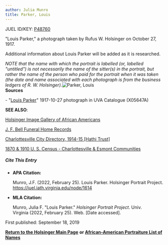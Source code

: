 ```yaml
---
author: Julia Munro
title: Parker, Louis
---
```

JUEL ID/KEY: [P48760](http://juel.iath.virginia.edu/public_person?person=48760 "P48760")

"Louis Parker," a photograph taken by Rufus W. Holsinger on October 27, 1917.

Additional information about Louis Parker will be added as it is researched.

_NOTE that the name with which the portrait is labelled (or, labelled "untitled") is not necessarily the name of the sitter(s) in the portrait, but rather the name of the person who paid for the portrait when it was taken (the date and name associated with each photograph is from the business ledgers of R. W. Holsinger)._![Parker, Louis](https://iiif.lib.virginia.edu/iiif/uva-lib:1048741/full/1000,1337/0/default.jpg "Parker, Louis")  
**Sources**

\- "[Louis Parker](https://search.lib.virginia.edu/catalog/uva-lib:1048741#?c=0&m=0&s=0&cv=0&xywh=-1238%2C-1%2C5317%2C3941 "Parker, Louis")" 1917-10-27 photograph in UVA Catalogue (X05647A) 

**SEE ALSO**:

[Holsinger Image Gallery of African Americans](http://rwholsingerphotos.org/images.php "Holsinger Image Gallery of African Americans")

[J. F. Bell Funeral Home Records](http://www2.vcdh.virginia.edu/afam/raceandplace/perl_scripts/funeral_search.html "J. F. Bell Funeral Home Database")

[Charlottesville City Directory, 1914-15 \[Hathi Trust\]](https://catalog.hathitrust.org/Record/101954103 "Charlottesville City Directory, 1914-15") 

[1870 & 1910 U. S. Census - Charlottesville & Esmont Communities](http://www2.vcdh.virginia.edu/afam/raceandplace/census/search_both.html "1870 & 1910 U. S. Census: Charlottesville and Esmont Communities")

##### **Cite This Entry**

*   **APA Citation:**
    
    Munro, J.F. (2022, February 25). Louis Parker. Holsinger Portrait Project. https://juel.iath.virginia.edu/node/1614
    
*   **MLA Citation:**
    
    Munro, Julia F. "Louis Parker." _Holsinger Portrait Project_. Univ. Virginia (2022, February 25). Web. \[Date accessed\].
    

  
First published: September 18, 2019  
  

[**Return to the Holsinger Main Page**](http://juel.iath.virginia.edu/node/980) **or [African-American Portraiture List of Names](http://juel.iath.virginia.edu/node/996)**